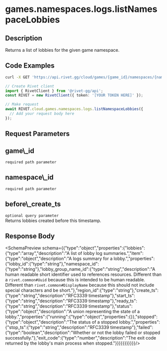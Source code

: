 
# games.namespaces.logs.listNamespaceLobbies



## Description

Returns a list of lobbies for the given game namespace.


## Code Examples

<CodeGroup title='Request' tag='GET' label='https://api.rivet.gg/cloud/games/{game_id}/namespaces/{namespace_id}/logs/lobbies'>

```bash {{ "title": "cURL" }}
curl -X GET 'https://api.rivet.gg/cloud/games/{game_id}/namespaces/{namespace_id}/logs/lobbies'
```

```ts
// Create Rivet client
import { RivetClient } from '@rivet-gg/api';
const RIVET = new RivetClient({ token: '[YOUR TOKEN HERE]' });

// Make request
await RIVET.cloud.games.namespaces.logs.listNamespaceLobbies({
  // Add your request body here
});
```

</CodeGroup>

## Request Parameters
<div className="property ml-4">
<div className="flex flex-row items-center my-2">
<h2 className="text-lg font-bold text-cream-50 m-0">game\_id</h2><code className="m-0 ml-4 pb-0 pt-0.5 text-cream-500"><span className="font-normal text-cream-600">required</span> path parameter</code>
</div>

</div>
<div className="property ml-4">
<div className="flex flex-row items-center my-2">
<h2 className="text-lg font-bold text-cream-50 m-0">namespace\_id</h2><code className="m-0 ml-4 pb-0 pt-0.5 text-cream-500"><span className="font-normal text-cream-600">required</span> path parameter</code>
</div>

</div>
<div className="property ml-4">
<div className="flex flex-row items-center my-2">
<h2 className="text-lg font-bold text-cream-50 m-0">before\_create_ts</h2><code className="m-0 ml-4 pb-0 pt-0.5 text-cream-500"><span className="font-normal text-cream-600">optional</span> query parameter</code>
</div>
<div className="description pl-2">
Returns lobbies created before this timestamp.
</div>

</div>

## Response Body
<SchemaPreview schema={{"type":"object","properties":{"lobbies":{"type":"array","description":"A list of lobby log summaries.","item":{"type":"object","description":"A logs summary for a lobby.","properties":{"lobby_id":{"type":"string"},"namespace_id":{"type":"string"},"lobby_group_name_id":{"type":"string","description":"A human readable short identifier used to references resources. Different than a `rivet.common#Uuid` because this is intended to be human readable. Different than `rivet.common#DisplayName` because this should not include special characters and be short."},"region_id":{"type":"string"},"create_ts":{"type":"string","description":"RFC3339 timestamp"},"start_ts":{"type":"string","description":"RFC3339 timestamp"},"ready_ts":{"type":"string","description":"RFC3339 timestamp"},"status":{"type":"object","description":"A union representing the state of a lobby.","properties":{"running":{"type":"object","properties":{}},"stopped":{"type":"object","description":"The status of a stopped lobby.","properties":{"stop_ts":{"type":"string","description":"RFC3339 timestamp"},"failed":{"type":"boolean","description":"Whether or not the lobby failed or stopped successfully."},"exit_code":{"type":"number","description":"The exit code returned by the lobby's main process when stopped."}}}}}}}}}}}/>
